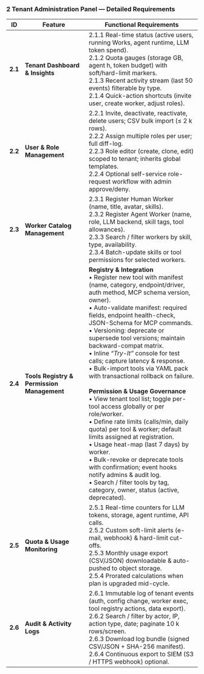 ### 2  Tenant Administration Panel — Detailed Requirements

| ID | Feature | Functional Requirements |  
|----|---------|-------------------------| 
| **2.1** | **Tenant Dashboard & Insights** | 2.1.1 Real-time status (active users, running Works, agent runtime, LLM token spend). <br />2.1.2 Quota gauges (storage GB, agent h, token budget) with soft/hard-limit markers. <br />2.1.3 Recent activity stream (last 50 events) filterable by type. <br />2.1.4 Quick-action shortcuts (invite user, create worker, adjust roles). |  
| **2.2** | **User & Role Management** | 2.2.1 Invite, deactivate, reactivate, delete users; CSV bulk import (≤ 2 k rows). <br />2.2.2 Assign multiple roles per user; full diff-log. <br />2.2.3 Role editor (create, clone, edit) scoped to tenant; inherits global templates. <br />2.2.4 Optional self-service role-request workflow with admin approve/deny. |  
| **2.3** | **Worker Catalog Management** | 2.3.1 Register Human Worker (name, title, avatar, skills). <br />2.3.2 Register Agent Worker (name, role, LLM backend, skill tags, tool allowances). <br />2.3.3 Search / filter workers by skill, type, availability. <br />2.3.4 Batch-update skills or tool permissions for selected workers. |  
| **2.4** | **Tools Registry & Permission Management** | **Registry & Integration** <br />• Register new tool with manifest (name, category, endpoint/driver, auth method, MCP schema version, owner). <br />• Auto-validate manifest: required fields, endpoint health-check, JSON-Schema for MCP commands. <br />• Versioning: deprecate or supersede tool versions; maintain backward-compat matrix. <br />• Inline *“Try-It”* console for test calls; capture latency & response. <br />• Bulk-import tools via YAML pack with transactional rollback on failure. <br /> <br />**Permission & Usage Governance** <br />• View tenant tool list; toggle per-tool access globally or per role/worker. <br />• Define rate limits (calls/min, daily quota) per tool & worker; default limits assigned at registration. <br />• Usage heat-map (last 7 days) by worker. <br />• Bulk-revoke or deprecate tools with confirmation; event hooks notify admins & audit log. <br />• Search / filter tools by tag, category, owner, status (active, deprecated). |  
| **2.5** | **Quota & Usage Monitoring** | 2.5.1 Real-time counters for LLM tokens, storage, agent runtime, API calls. <br />2.5.2 Custom soft-limit alerts (e-mail, webhook) & hard-limit cut-offs. <br />2.5.3 Monthly usage export (CSV/JSON) downloadable & auto-pushed to object storage. <br />2.5.4 Prorated calculations when plan is upgraded mid-cycle. |  
| **2.6** | **Audit & Activity Logs** | 2.6.1 Immutable log of tenant events (auth, config change, worker exec, tool registry actions, data export). <br />2.6.2 Search / filter by actor, IP, action type, date; paginate 10 k rows/screen. <br />2.6.3 Download log bundle (signed CSV/JSON + SHA-256 manifest). <br />2.6.4 Continuous export to SIEM (S3 / HTTPS webhook) optional. | 
